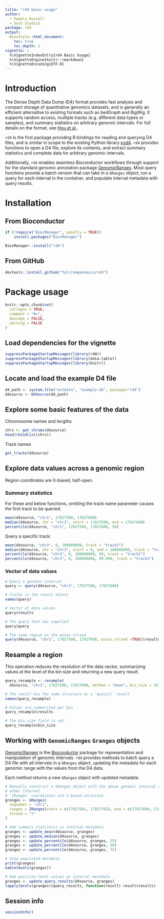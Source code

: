```yaml
---
title: "rd4 basic usage"
author: 
  - Pamela Russell
  - Seth Stadick
package: rd4
output:
  BiocStyle::html_document:
    toc: true
    toc_depth: 2
vignette: >
  %\VignetteIndexEntry{rd4 Basic Usage}
  %\VignetteEngine{knitr::rmarkdown}
  %\VignetteEncoding{UTF-8}
---
```


# Introduction

The Dense Depth Data Dump (D4) format provides fast analysis and compact storage of quantitative genomics datasets, and is generally an efficient alternative to existing formats such as bedGraph and BigWig. It supports random access, multiple tracks (e.g. different data types or samples), and summary statistics on arbitrary genomic intervals. For full details on the format, see [Hou et al.](https://doi.org/10.1038/s43588-021-00085-0).

`rd4` is the first package providing R bindings for reading and querying D4 files, and is similar in scope to the existing Python library [pyd4](https://github.com/38/pyd4). `rd4` provides functions to open a D4 file, explore its contents, and extract summary statistics and complete data for arbitrary genomic intervals. 

Additionally, `rd4` enables seamless Bioconductor workflows through support for the standard genomic annotation package [GenomicRanges](https://bioconductor.org/packages/release/bioc/html/GenomicRanges.html). Most query functions provide a batch version that can take in a `GRanges` object, run a query for each interval in the container, and populate interval metadata with query results.


# Installation

## From Bioconductor

```r
if (!require("BiocManager", quietly = TRUE))
    install.packages("BiocManager")

BiocManager::install("rd4")
```

## From GitHub

```r
devtools::install_github("fulcrumgenomics/rd4")
```


# Package usage

```r
knitr::opts_chunk$set(
  collapse = TRUE,
  comment = "#>",
  message = FALSE,
  warning = FALSE
)
```

## Load dependencies for the vignette

```r
suppressPackageStartupMessages(library(rd4))
suppressPackageStartupMessages(library(data.table))
suppressPackageStartupMessages(library(knitr))
```

## Locate and load the example D4 file

```r
d4_path <- system.file("extdata", "example.d4", package="rd4")
d4source <- D4Source(d4_path)
```

## Explore some basic features of the data

Chromosome names and lengths

```r
chrs <- get_chroms(d4source)
head(rbindlist(chrs))
```

Track names

```r
get_tracks(d4source)
```

## Explore data values across a genomic region

Region coordinates are 0-based, half-open.

### Summary statistics

For these and below functions, omitting the track name parameter causes the first track to be queried.

```r
mean(d4source, "chr1", 17027500, 17027600)
median(d4source, chr = "chr1", start = 17027500, end = 17027600)
percentile(d4source, "chr1", 17027500, 17027600, 50)
```

Query a specific track:

```r
mean(d4source, "chr3", 0, 100000000, track = "track2")
median(d4source, chr = "chr3", start = 0, end = 100000000, track = "track2")
percentile(d4source, "chr3", 0, 100000000, 99, track = "track2")
percentile(d4source, "chr3", 0, 100000000, 99.999, track = "track2")
```

### Vector of data values

```r
# Query a genomic interval
query <- query(d4source, "chr1", 17027500, 17027600)

# Fields in the result object
names(query)

# Vector of data values
query$results

# The query that was supplied
query$query

# The same region on the minus strand
query(d4source, "chr1", 17027500, 17027600, minus_strand =TRUE)$results
```

## Resample a region

This operation reduces the resolution of the data vector, summarizing values at the level of the bin size and returning a new query result.

```r
query_resample <- resample(
  d4source, "chr1", 17027500, 17027600, method = "mean", bin_size = 10)

# The result has the same structure as a `query()` result
names(query_resample)

# Values are summarized per bin
query_resample$results

# The bin_size field is set
query_resample$bin_size
```

## Working with `GenomicRanges` `Granges` objects

[GenomicRanges](https://bioconductor.org/packages/release/bioc/html/GenomicRanges.html) is the [Bioconductor](https://bioconductor.org/) package for representation and manipulation of genomic intervals. `rd4` provides methods to batch query a D4 file with all intervals in a `GRanges` object, updating the metadata for each genomic range with the values from the D4 data.

Each method returns a new `GRanges` object with updated metadata.

```r
# Manually construct a GRanges object with the above genomic interval and one 
# other interval
# `IRanges` coordinates are 1-based inclusive
granges <- GRanges(
  seqnames = "chr1", 
  ranges = IRanges(start = c(17027501, 17027701), end = c(17027600, 17027800)), 
  strand = "+"
)

# Add summary statistics as interval metadata
granges <- update_mean(d4source, granges)
granges <- update_median(d4source, granges)
granges <- update_percentile(d4source, granges, 25)
granges <- update_percentile(d4source, granges, 50)
granges <- update_percentile(d4source, granges, 75)

# View populated metadata
print(granges)
kable(mcols(granges))

# Add position-level values as interval metadata
granges <- update_query_results(d4source, granges)
lapply(mcols(granges)$query_results, function(result) result$results)
```

## Session info

```r
sessionInfo()
```
